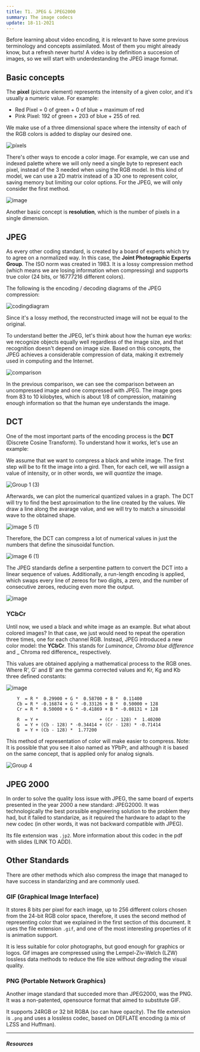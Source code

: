 ```yaml
---
title: T1. JPEG & JPEG2000
summary: The image codecs
update: 18-11-2021
---
```


Before learning about video encoding, it is relevant to have some previous terminology and concepts
assimilated. Most of them you might already know, but a refresh never hurts! A video is by
definition a succesion of images, so we will start with underdestanding the JPEG image format.

## Basic concepts

The **pixel** (picture element) represents the intensity of a given color, and it's usually a
numeric value. For example:

- Red Pixel = 0 of green + 0 of blue + maximum of red
- Pink Pixel: 192 of green + 203 of blue + 255 of red.

We make use of a three dimensional space where the intensity of each of the RGB colors is added to
display our desired one.

![píxels](https://user-images.githubusercontent.com/40371955/146955382-13b583e6-7798-4544-acbf-7c54fa8c4c39.png)

There's other ways to encode a color image. For example, we can use and indexed palette where we
will only need a single byte to represent each pixel, instead of the 3 needed when using the RGB
model. In this kind of model, we can use a 2D matrix instead of a 3D one to represent color, saving
memory but limiting our color options. For the JPEG, we will only consider the first method.

![image](https://user-images.githubusercontent.com/40371955/146110480-640cb5df-ea37-4c6b-af00-32a832fd8281.png)

Another basic concept is **resolution**, which is the number of pixels in a single dimension.

## JPEG

As every other coding standard, is created by a board of experts which try to agree on a normalized
way. In this case, the **Joint Photographic Experts Group**. The ISO norm was created in 1983. It is
a lossy compression method (which means we are losing information when compressing) and supports
true color (24 bits, or 16777216 different colors).

The following is the encoding / decoding diagrams of the JPEG compression:

![codingdiagram](https://user-images.githubusercontent.com/40371955/146962247-d7c31b42-e757-4890-9df1-f1a404dd5f64.png)

Since it's a lossy method, the reconstructed image will not be equal to the original.

To understand better the JPEG, let's think about how the human eye works: we recognize objects
equally well regardless of the image size, and that recognition doesn't depend on image size. Based
on this concepts, the JPEG achieves a considerable compression of data, making it extremely used in
computing and the Internet.

![comparison](https://user-images.githubusercontent.com/40371955/146963386-7a978c96-2e35-4029-823f-5558758f58eb.png)

In the previous comparison, we can see the comparison between an uncompressed image and one
compressed with JPEG. The image goes from 83 to 10 kilobytes, which is about 1/8 of compression,
mataining enough information so that the human eye understands the image.

## DCT

One of the most important parts of the encoding process is the **DCT** (Discrete Cosine Transform).
To understand how it works, let's use an example:

We assume that we want to compress a black and white image. The first step will be to fit the image
into a gird. Then, for each cell, we will assign a value of intensity, or in other words, we will
_quantize_ the image.

![Group 1 (3)](https://user-images.githubusercontent.com/40371955/146971185-4e891ec3-eed6-433c-a815-60e92ffc1254.png)

Afterwards, we can plot the numerical quantized values in a graph. The DCT will try to find the best
aproximation to the line created by the values. We draw a line along the avarage value, and we will
try to match a sinusoidal wave to the obtained shape.

![image 5 (1)](https://user-images.githubusercontent.com/40371955/146970833-a8a14ee7-ca2a-470e-81a7-c47d1ad4d8b1.png)

Therefore, the DCT can compress a lot of numerical values in just the numbers that define the
sinusoidal function.

![image 6 (1)](https://user-images.githubusercontent.com/40371955/146970866-96b8e363-7e5d-4764-9d8b-93eef28f1475.png)

The JPEG standards define a serpentine pattern to convert the DCT into a linear sequence of values.
Additionally, a run-length encoding is applied, which swaps every line of zereos for two digits, a
zero, and the number of consecutive zeroes, reducing even more the output.

![image](https://user-images.githubusercontent.com/40371955/146976636-f0e734b7-fc98-4c11-ba6c-daf89c1bb724.png)

### YCbCr

Until now, we used a black and white image as an example. But what about colored images? In that
case, we just would need to repeat the operation three times, one for each channel RGB. Instead,
JPEG introduced a new color model: the **YCbCr**. This stands for _Luminance_, _Chroma blue
difference_ and _ Chroma red difference_ respectively.

This values are obtained applying a mathematical process to the RGB ones. Where R', G' and B' are
the gamma corrected values and Kr, Kg and Kb three defined constants:

![image](https://user-images.githubusercontent.com/40371955/146978104-c8731484-9b3b-475d-b147-e982e02cad2f.png)

```
    Y  = R *  0.29900 + G *  0.58700 + B *  0.11400
    Cb = R * -0.16874 + G * -0.33126 + B *  0.50000 + 128
    Cr = R *  0.50000 + G * -0.41869 + B * -0.08131 + 128

    R  = Y +                       + (Cr - 128) *  1.40200
    G  = Y + (Cb - 128) * -0.34414 + (Cr - 128) * -0.71414
    B  = Y + (Cb - 128) *  1.77200
```

This method of representation of color will make easier to compress. Note: It is possible that you
see it also named as YPbPr, and although it is based on the same concept, that is applied only for
analog signals.

![Group 4](https://user-images.githubusercontent.com/40371955/146980975-4090d018-4c88-4178-96bf-2e9495275c55.png)

## JPEG 2000

In order to solve the quality loss issue with JPEG, the same board of experts presented in the year
2000 a new standard: JPEG2000. It was technologically the best porssible engineering solution to the
problem they had, but it failed to standarize, as it required the hardware to adapt to the new codec
(in other words, it was not backward compatible with JPEG).

Its file extension was `.jp2`. More information about this codec in the pdf with slides (LINK TO
ADD).

## Other Standards

There are other methods which also compress the image that managed to have success in standarizing
and are commonly used.

### GIF (Graphical Image Interface)

It stores 8 bits per pixel for each image, up to 256 different colors chosen from the 24-bit RGB
color space, therefore, it uses the second method of representing color that we explained in the
first section of this document. It uses the file extension `.gif`, and one of the most interesting
properties of it is animation support.

It is less suitable for color photographs, but good enough for graphics or logos. Gif images are
compressed using the Lempel-Ziv-Welch (LZW) lossless data methods to reduce the file size without
degrading the visual quality.

### PNG (Portable Network Graphics)

Another image standard that succeded more than JPEG2000, was the PNG. It was a non-patented,
opensource format that aimed to substitute GIF.

It supports 24RGB or 32 bit RGBA (so can have opacity). The file extension is `.png` and uses a
lossless codec, based on DEFLATE encoding (a mix of LZSS and Huffman).

---

##### Resources

<FileDownloadLink name='Slides T1' filepath='/files/T1 - Image, JPEG and others.pdf' />
<FileDownloadLink name='Seminar 1' filepath='/files/S1 - FFMPEG.pdf' />
<FileDownloadLink name='Practical 1' filepath='/files/P1 - JPEG.pdf' />
